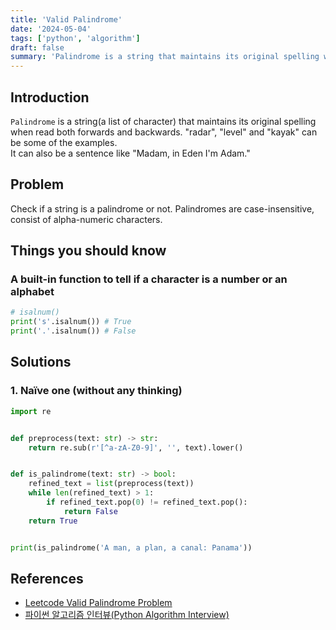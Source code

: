 ```yaml
---
title: 'Valid Palindrome' 
date: '2024-05-04'
tags: ['python', 'algorithm']
draft: false
summary: 'Palindrome is a string that maintains its original spelling when read both forwards and backwards. Find the algorithm that detects one!'
---
```


## Introduction
`Palindrome` is a string(a list of character) that maintains its original spelling when read both forwards and backwards. "radar", "level" and "kayak" can be some of the examples.  
It can also be a sentence like "Madam, in Eden I'm Adam."

## Problem
Check if a string is a palindrome or not. Palindromes are case-insensitive, consist of alpha-numeric characters.

## Things you should know
### A built-in function to tell if a character is a number or an alphabet 
```python:main.py
# isalnum()
print('s'.isalnum()) # True
print('.'.isalnum()) # False
```

## Solutions
### 1. Naïve one (without any thinking)
```python:main.py
import re


def preprocess(text: str) -> str:
    return re.sub(r'[^a-zA-Z0-9]', '', text).lower()


def is_palindrome(text: str) -> bool:
    refined_text = list(preprocess(text))
    while len(refined_text) > 1:
        if refined_text.pop(0) != refined_text.pop():
            return False
    return True


print(is_palindrome('A man, a plan, a canal: Panama'))
```


## References
- [Leetcode Valid Palindrome Problem](https://leetcode.com/problems/valid-palindrome)
- [파이썬 알고리즘 인터뷰(Python Algorithm Interview)](https://www.aladin.co.kr/shop/wproduct.aspx?ItemId=245495826)  